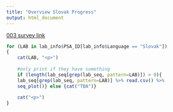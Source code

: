 ```yaml
---
title: "Overview Slovak Progress"
output: html_document
---
```


[003 survey link](https://unf.co1.qualtrics.com/jfe/form/SV_eRsPzaFSS4fLKeN?Q_Language=SV)

```r

for (LAB in lab_info$PSA_ID[lab_info$Language == "Slovak"])
{
    cat(LAB, "<p>")
    
    #only print if they have something 
    if (length(lab_seq[grep(lab_seq, pattern=LAB)]) > 0){
    lab_seq[grep(lab_seq, pattern=LAB)] %>% read.csv() %>%
    seq_plot()} else {cat("TBA")}
    
    cat("<p>")
}

```